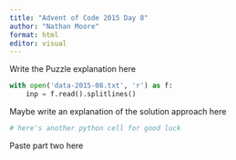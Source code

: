 ```yaml
---
title: "Advent of Code 2015 Day 8"
author: "Nathan Moore"
format: html
editor: visual
---
```


Write the Puzzle explanation here

```python

with open('data-2015-08.txt', 'r') as f:
    inp = f.read().splitlines()

```

Maybe write an explanation of the solution approach here

```python
# here's another python cell for good luck

```

Paste part two here
